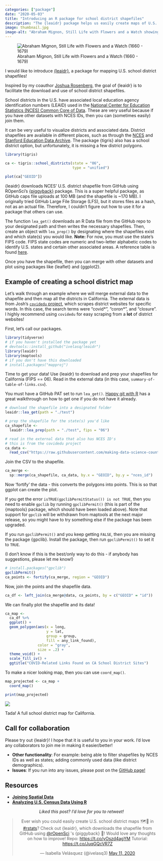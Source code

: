 ```yaml
---
categories: ["package"]
date: "2020-05-03"
title: "Introducing an R package for school district shapefiles"
description: "The {leaidr} package helps us easily create maps of U.S. school districts."
image: thumbnail.jpg
image-alt: "Abraham Mignon, Still Life with Flowers and a Watch showing colorful flowers in a pot with a black background."
---
```


![Abraham Mignon, Still Life with Flowers and a Watch (1660 - 1679)](thumbnail-wide.jpg){fig-alt="Colorful flowers in a pot with a black background"}

I would like to introduce [{leaidr}](https://github.com/ivelasq/leaidr), a package for mapping U.S. school district shapefiles!

Inspired by my coauthor [Joshua Rosenberg](https://joshuamrosenberg.com/), the goal of {leaidr} is to facilitate the download and use of school district shapefiles.

School districts in the U.S. have associated local education agency identification numbers (LEAID) used in the [National Center for Education Statistics (NCES) Common Core of Data](https://nces.ed.gov/pubs2010/100largest0809/tables/table_d05.asp). These are very useful because if you have other datasets with NCES IDs, then you can (sometimes easily) join them.

It can be very useful to visualize districts and associated data. District shapefiles are available in different places, such as through the [NCES](https://nces.ed.gov/programs/edge/Geographic/DistrictBoundaries) and [Stanford Education Data Archive](https://exhibits.stanford.edu/data/catalog/db586ns4974). The package {tigris} also has a school district option, but unfortunately, it is missing a few district polygons.

```r
library(tigris)

ca <- tigris::school_districts(state = "06",
                               type = "unified")

plot(ca["GEOID"])
```

{leaidr} downloads NCES' U.S. district shapefile from GitHub using ROpenSci's [{piggyback}](https://github.com/ropensci/piggyback) package. This is a super helpful package, as GitHub caps file uploads at 100 MB (and the shapefile is ~170 MB). I originally tried GitHub Large File Storage (LFS), but it stores files as a hash, not as an actual file. Therefore, I couldn't figure out how to use it for a package that others can use.

The function `lea_get()` downloads an R Data file from the GitHub repo to your designated path and then writes the necessary shapefiles. Then, create an object with `lea_prep()` by designating where the shapefiles exist and which state(s) you would like. **Note:** For now, you must use the state's FIPS code. FIPS state codes are numeric and two-letter alphabetic codes to identify U.S. states and certain other associated areas. A reference table is found [here](https://www.mcc.co.mercer.pa.us/dps/state_fips_code_listing.htm).

Once you have the shapefile, then you can merge with other datasets and plot using packages like {leaflet} and {ggplot2}.

## Example of creating a school district map

Let's walk through an example where we will merge external data to the shapefile and then map all the districts in California. The external data is from Josh's [`covidedu` project](https://github.com/making-data-science-count/covidedu), which scrapes district websites for specific words. In this case, the search terms were "covid\*", "coron\*", and "closure". I highly recommend using `covidedu` for easy scraping from a **lot** of district websites!

First, let's call our packages.

```r
library(tidyverse)
# if you haven't installed the package yet
# devtools::install_github("ivelasq/leaidr")
library(leaidr)
library(maptools)
# if you don't have this downloaded
# install.packages("mapproj")
```

Time to get your data! Use {leaidr} to download and prep your shapefiles for California (FIPS == 06). Read in the external data (in this case, `summary-of-table-of-links.csv`).

:::{.callout-note}
You must have a GitHub PAT set to run `lea_get()`. [Happy git with R](https://happygitwithr.com/github-pat.html) has a great walkthrough on how to get one if you do not have it already.
:::

```r
# download the shapefile into a designated folder
leaidr::lea_get(path = "./test")

# prep the shapefile for the state(s) you'd like
ca_shapefile <-
  leaidr::lea_prep(path = "./test", fips = "06")

# read in the external data that also has NCES ID's
# this is from the covidedu project
ca_data <-
  read_csv("https://raw.githubusercontent.com/making-data-science-count/covidedu/master/output/2020-04-29/summary-of-table-of-links.csv")
```

Join the CSV to the shapefile.

```r
ca_merge <-
  sp::merge(ca_shapefile, ca_data, by.x = "GEOID", by.y = "nces_id")
```

Now 'fortify' the data - this converts the polygons into points. This is so that ggplot can create the plot.

If you get the error `isTRUE(gpclibPermitStatus()) is not TRUE`, then you need to enable `gpclib` by running `gpclibPermit()` (this is part of the {maptools} package, which should have been loaded above). Note that support for `gpclib` will be withdrawn from maptools at the next major release, so you might have to try something else if the package has been upgraded.

If you run `gpclibPermit()` and you keep getting `FALSE`, then you are missing the package {gpclib}. Install the package, then run `gpclibPermit()` to set it to `TRUE`.

(I don't know if this is the best/only way to do this - if anybody has suggestions, please let me know!)

```r
# install.packages("gpclib")
gpclibPermit()
ca_points <- fortify(ca_merge, region = "GEOID")
```

Now, join the points and the shapefile data.

```r
ca_df <- left_join(ca_merge@data, ca_points, by = c("GEOID" = "id"))
```

We can finally plot the shapefile and its data!

```r
ca_map <-
  ca_df %>% 
  ggplot() +
  geom_polygon(aes(x = long, 
                   y = lat, 
                   group = group,
                   fill = any_link_found),
               color = "gray", 
               size = .2) +
  theme_void() +
  scale_fill_iv() +
  ggtitle("COVID-Related Links Found on CA School District Sites")
```

To make a nicer looking map, then you can use `coord_map()`.

```r
map_projected <- ca_map +
  coord_map()

print(map_projected)
```

![](test_map.png){fig-alt="Map of California school districts showing whether or not they contained COVID-related links on their website"}

Tada! A full school district map for California.

## Call for collaboration

Please try out {leaidr}! I hope that it is useful to you in your work. I'd love any collaborators to join me in making it easier/better!

* **Other functionality**: For example: being able to filter shapefiles by NCES IDs as well as states; adding commonly used data (like district demographics).
* **Issues**: If you run into any issues, please post on the [GitHub page!](https://github.com/ivelasq/leaidr/issues)

## Resources

* [**Joining Spatial Data**](http://www.nickeubank.com/wp-content/uploads/2015/10/RGIS2_MergingSpatialData_part1_Joins.html)
* [**Analyzing U.S. Census Data Using R**](https://rpubs.com/DanielSLee/censusMap)

<center>
*Liked this post? I'd love for you to retweet!*
<blockquote class="twitter-tweet"><p lang="en" dir="ltr">Ever wish you could easily create U.S. school district maps 🗺🏫 in <a href="https://twitter.com/hashtag/rstats?src=hash&amp;ref_src=twsrc%5Etfw">#rstats</a>? Check out {leaidr}, which downloads the shapefile from GitHub using <a href="https://twitter.com/rOpenSci?ref_src=twsrc%5Etfw">@rOpenSci</a> &#39;s {piggyback} 🐷! Would love any thoughts on how to improve! Repo: <a href="https://t.co/yOszd4agYM">https://t.co/yOszd4agYM</a> Tutorial: <a href="https://t.co/JuqGQcVR7Z">https://t.co/JuqGQcVR7Z</a></p>&mdash; Isabella Velásquez (@ivelasq3) <a href="https://twitter.com/ivelasq3/status/1259831120364888066?ref_src=twsrc%5Etfw">May 11, 2020</a></blockquote> <script async src="https://platform.twitter.com/widgets.js" charset="utf-8"></script> 
</center>